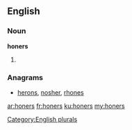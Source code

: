 ==English==

===Noun===
'''honers'''

# {{plural of|honer}}

===Anagrams===
* [[herons#English|herons]], [[nosher#English|nosher]], [[rhones#English|rhones]]
[[Category:English plurals]]

[[ar:honers]]
[[fr:honers]]
[[ku:honers]]
[[my:honers]]